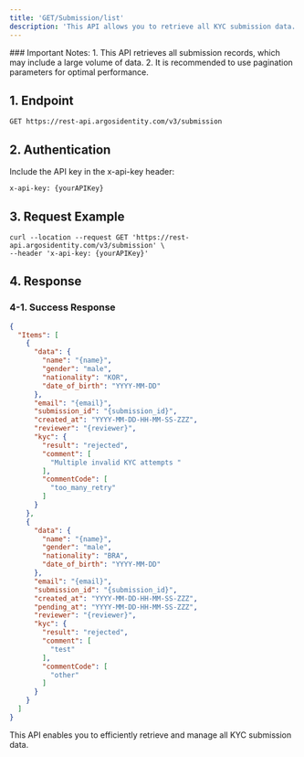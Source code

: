 ```yaml
---
title: 'GET/Submission/list'
description: 'This API allows you to retrieve all KYC submission data. The data includes KYC identity information, KYC results, AML results, rejection reasons and codes, retry reasons and codes, and more.'
---
```


<Warning>
### Important Notes:
1. This API retrieves all submission records, which may include a large volume of data.
2. It is recommended to use pagination parameters for optimal performance.
</Warning>

## 1. Endpoint

```text GET/Submission/list
GET https://rest-api.argosidentity.com/v3/submission
```
## 2. Authentication

Include the API key in the x-api-key header:

```text x-api-key
x-api-key: {yourAPIKey}
```


## 3. Request Example

```curl GET/Submission/list
curl --location --request GET 'https://rest-api.argosidentity.com/v3/submission' \
--header 'x-api-key: {yourAPIKey}'
```

## 4. Response

### 4-1. Success Response  
```json result.json
{
  "Items": [
    {
      "data": {
        "name": "{name}",
        "gender": "male",
        "nationality": "KOR",
        "date_of_birth": "YYYY-MM-DD"
      },
      "email": "{email}",
      "submission_id": "{submission_id}",
      "created_at": "YYYY-MM-DD-HH-MM-SS-ZZZ",
      "reviewer": "{reviewer}",
      "kyc": {
        "result": "rejected",
        "comment": [
          "Multiple invalid KYC attempts "
        ],
        "commentCode": [
          "too_many_retry"
        ]
      }
    },
    {
      "data": {
        "name": "{name}",
        "gender": "male",
        "nationality": "BRA",
        "date_of_birth": "YYYY-MM-DD"
      },
      "email": "{email}",
      "submission_id": "{submission_id}",
      "created_at": "YYYY-MM-DD-HH-MM-SS-ZZZ",
      "pending_at": "YYYY-MM-DD-HH-MM-SS-ZZZ",
      "reviewer": "{reviewer}",
      "kyc": {
        "result": "rejected",
        "comment": [
          "test"
        ],
        "commentCode": [
          "other"
        ]
      }
    }
  ]
}


```
This API enables you to efficiently retrieve and manage all KYC submission data. 